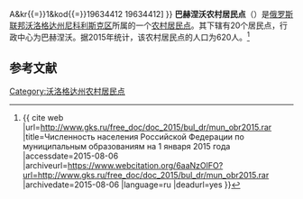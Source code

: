 {{Infobox Settlement
| official_name = 巴赫涅沃农村居民点
| native_name = Вахневское сельское поселение
| settlement_type = [[农村居民点|农村居民点]]
| subdivision_type = [[国家|国家]]
| subdivision_type1 = [[州_(俄罗斯)|州]]
| subdivision_type2 = [[区_(苏联)|区]]
| subdivision_name = {{RUS}}
| subdivision_name1 = [[沃洛格达州|沃洛格达州]]
| subdivision_name2 = [[尼科利斯克区|尼科利斯克区]]
| seat_type = 行政中心
| seat = 巴赫涅沃
| population_as_of=2015
| population_footnotes = <ref name=stat />
| population_total = 620
| coordinates_display = inline,title
| latd = 59 | latm = 47 | lats = 2 | latNS = N
| longd = 45 | longm = 10 | longs = 51 | longEW = E
| timezone = [[莫斯科时间|MSK]]
| utc_offset = +3
| blank_name = [[俄罗斯市政土地区划代码|OKTMO编码]]
| blank_info = [http://classif.spb.ru/classificators/view/tma.php?st{{=}}A&kr{{=}}1&kod{{=}}19634412 19634412]
}}
'''巴赫涅沃农村居民点'''（{{lang-ru|Вахневское сельское поселение}}）是[[俄罗斯联邦|俄罗斯联邦]][[沃洛格达州|沃洛格达州]][[尼科利斯克区|尼科利斯克区]]所属的一个[[农村居民点|农村居民点]]。其下辖有20个居民点，行政中心为巴赫涅沃。据2015年统计，该农村居民点的人口为620人。<ref name=stat>{{ cite web |url=http://www.gks.ru/free_doc/doc_2015/bul_dr/mun_obr2015.rar |title=Численность населения Российской Федерации по муниципальным образованиям на 1 января 2015 года |accessdate=2015-08-06 |archiveurl=https://www.webcitation.org/6aaNzOlFO?url=http://www.gks.ru/free_doc/doc_2015/bul_dr/mun_obr2015.rar |archivedate=2015-08-06 |language=ru |deadurl=yes }}</ref>

== 参考文献 ==
{{reflist}}

{{Russia-stub}}

[[Category:沃洛格达州农村居民点|Category:沃洛格达州农村居民点]]
